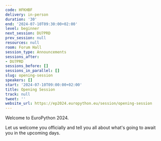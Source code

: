 ```yaml
---
code: HFKHBF
delivery: in-person
duration: '30'
end: '2024-07-10T09:30:00+02:00'
level: beginner
next_session: DU7PRD
prev_session: null
resources: null
room: Forum Hall
session_type: Announcements
sessions_after:
- DU7PRD
sessions_before: []
sessions_in_parallel: []
slug: opening-session
speakers: []
start: '2024-07-10T09:00:00+02:00'
title: Opening Session
track: null
tweet: ''
website_url: https://ep2024.europython.eu/session/opening-session
---
```


Welcome to EuroPython 2024.

Let us welcome you officially and tell you all about what's going to await you in the upcoming days.
